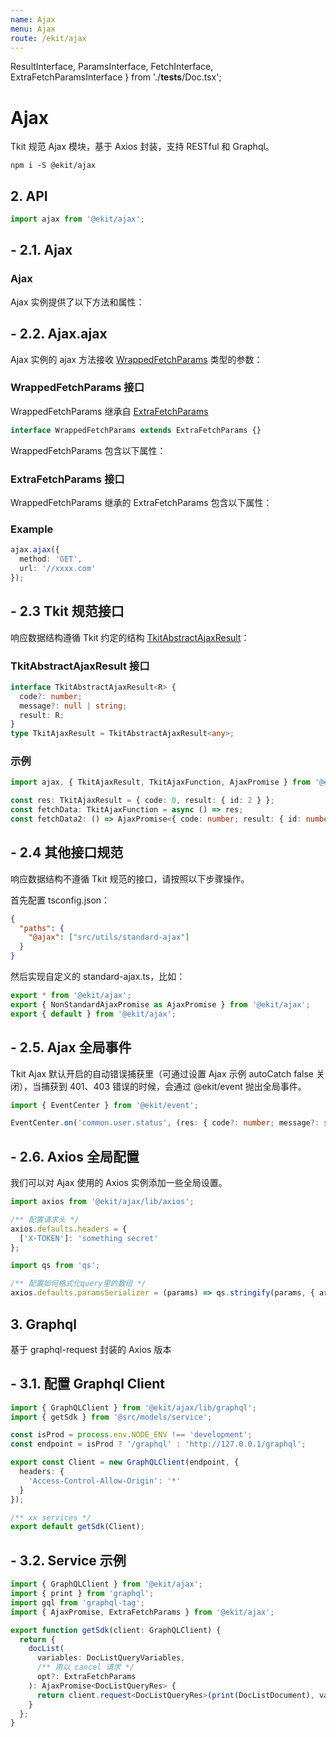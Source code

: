 ```yaml
---
name: Ajax
menu: Ajax
route: /ekit/ajax
---
```


  ResultInterface,
  ParamsInterface,
  FetchInterface,
  ExtraFetchParamsInterface
} from './__tests__/Doc.tsx';

# Ajax

Tkit 规范 Ajax 模块，基于 Axios 封装，支持 RESTful 和 Graphql。

```shell
npm i -S @ekit/ajax
```

## 2. API

```ts
import ajax from '@ekit/ajax';
```

## - 2.1. Ajax

### Ajax

Ajax 实例提供了以下方法和属性：

<Props of={FetchInterface} />

## - 2.2. Ajax.ajax

Ajax 实例的 ajax 方法接收 [WrappedFetchParams](#wrappedfetchparams-接口) 类型的参数：

### WrappedFetchParams 接口

WrappedFetchParams 继承自 [ExtraFetchParams](#extrafetchparams-接口)

```ts
interface WrappedFetchParams extends ExtraFetchParams {}
```

WrappedFetchParams 包含以下属性：

<Props of={ParamsInterface} />

### ExtraFetchParams 接口

WrappedFetchParams 继承的 ExtraFetchParams 包含以下属性：

<Props of={ExtraFetchParamsInterface} />

### Example

```ts
ajax.ajax({
  method: 'GET',
  url: '//xxxx.com'
});
```

## - 2.3 Tkit 规范接口

响应数据结构遵循 Tkit 约定的结构 [TkitAbstractAjaxResult](#tkitabstractajaxresult-接口)：

### TkitAbstractAjaxResult 接口

```ts
interface TkitAbstractAjaxResult<R> {
  code?: number;
  message?: null | string;
  result: R;
}
type TkitAjaxResult = TkitAbstractAjaxResult<any>;
```

<Props of={ResultInterface} />

### 示例

```ts
import ajax, { TkitAjaxResult, TkitAjaxFunction, AjaxPromise } from '@ekit/ajax';

const res: TkitAjaxResult = { code: 0, result: { id: 2 } };
const fetchData: TkitAjaxFunction = async () => res;
const fetchData2: () => AjaxPromise<{ code: number; result: { id: number } }> = async () => res;
```

## - 2.4 其他接口规范

响应数据结构不遵循 Tkit 规范的接口，请按照以下步骤操作。

首先配置 tsconfig.json：

```json
{
  "paths": {
    "@ajax": ["src/utils/standard-ajax"]
  }
}
```

然后实现自定义的 standard-ajax.ts，比如：

```ts
export * from '@ekit/ajax';
export { NonStandardAjaxPromise as AjaxPromise } from '@ekit/ajax';
export { default } from '@ekit/ajax';
```

## - 2.5. Ajax 全局事件

Tkit Ajax 默认开启的自动错误捕获里（可通过设置 Ajax 示例 autoCatch false 关闭），当捕获到 401、403 错误的时候，会通过 @ekit/event 抛出全局事件。

```ts
import { EventCenter } from '@ekit/event';

EventCenter.on('common.user.status', (res: { code?: number; message?: string }) => {});
```

## - 2.6. Axios 全局配置

我们可以对 Ajax 使用的 Axios 实例添加一些全局设置。

```ts
import axios from '@ekit/ajax/lib/axios';

/** 配置请求头 */
axios.defaults.headers = {
  ['X-TOKEN']: 'something secret'
};

import qs from 'qs';

/** 配置如何格式化query里的数组 */
axios.defaults.paramsSerializer = (params) => qs.stringify(params, { arrayFormat: 'repeat' });
```

## 3. Graphql

基于 graphql-request 封装的 Axios 版本

## - 3.1. 配置 Graphql Client

```ts
import { GraphQLClient } from '@ekit/ajax/lib/graphql';
import { getSdk } from '@src/models/service';

const isProd = process.env.NODE_ENV !== 'development';
const endpoint = isProd ? '/graphql' : 'http://127.0.0.1/graphql';

export const Client = new GraphQLClient(endpoint, {
  headers: {
    'Access-Control-Allow-Origin': '*'
  }
});

/** xx services */
export default getSdk(Client);
```

## - 3.2. Service 示例

```ts
import { GraphQLClient } from '@ekit/ajax';
import { print } from 'graphql';
import gql from 'graphql-tag';
import { AjaxPromise, ExtraFetchParams } from '@ekit/ajax';

export function getSdk(client: GraphQLClient) {
  return {
    docList(
      variables: DocListQueryVariables,
      /** 用以 cancel 请求 */
      opt?: ExtraFetchParams
    ): AjaxPromise<DocListQueryRes> {
      return client.request<DocListQueryRes>(print(DocListDocument), variables, opt);
    }
  };
}
```
